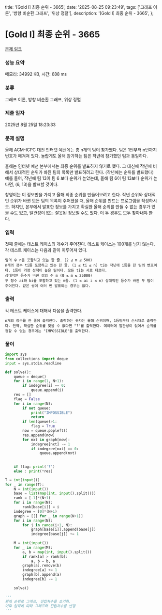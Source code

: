  title: '[Gold I] 최종 순위 - 3665',
  date: '2025-08-25 09:23:49',
  tags: ['그래프 이론', '방향 비순환 그래프', '위상 정렬'],
  description: '[Gold I] 최종 순위 - 3665',
};

# [Gold I] 최종 순위 - 3665 

[문제 링크](https://www.acmicpc.net/problem/3665) 

### 성능 요약

메모리: 34992 KB, 시간: 688 ms

### 분류

그래프 이론, 방향 비순환 그래프, 위상 정렬

### 제출 일자

2025년 8월 25일 18:23:33

### 문제 설명

올해 ACM-ICPC 대전 인터넷 예선에는 총 n개의 팀이 참가했다. 팀은 1번부터 n번까지 번호가 매겨져 있다. 놀랍게도 올해 참가하는 팀은 작년에 참가했던 팀과 동일하다.

올해는 인터넷 예선 본부에서는 최종 순위를 발표하지 않기로 했다. 그 대신에 작년에 비해서 상대적인 순위가 바뀐 팀의 목록만 발표하려고 한다. (작년에는 순위를 발표했다) 예를 들어, 작년에 팀 13이 팀 6 보다 순위가 높았는데, 올해 팀 6이 팀 13보다 순위가 높다면, (6, 13)을 발표할 것이다.

창영이는 이 정보만을 가지고 올해 최종 순위를 만들어보려고 한다. 작년 순위와 상대적인 순위가 바뀐 모든 팀의 목록이 주어졌을 때, 올해 순위를 만드는 프로그램을 작성하시오. 하지만, 본부에서 발표한 정보를 가지고 확실한 올해 순위를 만들 수 없는 경우가 있을 수도 있고, 일관성이 없는 잘못된 정보일 수도 있다. 이 두 경우도 모두 찾아내야 한다.

### 입력 

 첫째 줄에는 테스트 케이스의 개수가 주어진다. 테스트 케이스는 100개를 넘지 않는다. 각 테스트 케이스는 다음과 같이 이루어져 있다.

	팀의 수 n을 포함하고 있는 한 줄. (2 ≤ n ≤ 500)
	n개의 정수 ti를 포함하고 있는 한 줄. (1 ≤ ti ≤ n) ti는 작년에 i등을 한 팀의 번호이다. 1등이 가장 성적이 높은 팀이다. 모든 ti는 서로 다르다.
	상대적인 등수가 바뀐 쌍의 수 m (0 ≤ m ≤ 25000)
	두 정수 ai와 bi를 포함하고 있는 m줄. (1 ≤ ai i ≤ n) 상대적인 등수가 바뀐 두 팀이 주어진다. 같은 쌍이 여러 번 발표되는 경우는 없다.

### 출력 

 각 테스트 케이스에 대해서 다음을 출력한다.

	n개의 정수를 한 줄에 출력한다. 출력하는 숫자는 올해 순위이며, 1등팀부터 순서대로 출력한다. 만약, 확실한 순위를 찾을 수 없다면 "?"를 출력한다. 데이터에 일관성이 없어서 순위를 정할 수 없는 경우에는 "IMPOSSIBLE"을 출력한다.

### 풀이
```python
import sys
from collections import deque
input = sys.stdin.readline

def solve():
    queue = deque()
    for i in range(1, N+1):
        if indegree[i] == 0:
            queue.append(i)
    res = []
    flag = False
    for i in range(N):
        if not queue:
            print("IMPOSSIBLE")
            return
        if len(queue)>1:
            flag = True
        now = queue.popleft()
        res.append(now)
        for nxt in graph[now]:
            indegree[nxt] -= 1
            if indegree[nxt] == 0:
                queue.append(nxt)
    
    
    if flag: print('?')
    else : print(*res)

T = int(input())
for _ in range(T):
    N = int(input())
    base = list(map(int, input().split()))
    rank = [-1]*(N+1)
    for i in range(N):
        rank[base[i]] = i
    indegree = [0]*(N+1)
    graph = [[] for _ in range(N+1)]
    for i in range(N):
        for j in range(i+1, N):
            graph[base[i]].append(base[j])
            indegree[base[j]] += 1
    
    M = int(input())
    for _ in range(M):
        a, b = map(int, input().split())
        if rank[a] > rank[b]:
            a, b = b, a
        graph[a].remove(b)
        indegree[a] += 1
        graph[b].append(a)
        indegree[b] -= 1
    
    solve()
        
'''
원래 순위로 그래프, 진입차수를 초기화.
이후 입력에 따라 그래프와 진입차수를 변경
'''
```